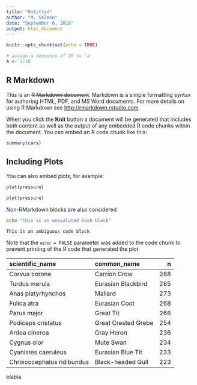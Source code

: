 ```yaml
---
title: "Untitled"
author: "M. Salmon"
date: "September 6, 2018"
output: html_document
---
```


```r
knitr::opts_chunk$set(echo = TRUE)
```

```r
# assign a sequence of 10 to 'a'
a <- 1:10
```

## R Markdown

This is an ~~R Markdown document~~. Markdown is a simple formatting syntax for authoring HTML, PDF, and MS Word documents. For more details on using R Markdown see <http://rmarkdown.rstudio.com>.

When you click the **Knit** button a document will be generated that includes both content as well as the output of any embedded R code chunks within the document. You can embed an R code chunk like this:

```r
summary(cars)
```

## Including Plots

You can also embed plots, for example:

```python
plot(pressure)
```

```python
plot(pressure)
```

Non-RMarkdown blocks are also considered

```bash
echo "this is an unevaluted bash block"
```

```
This is an ambiguous code block
```

Note that the `echo = FALSE` parameter was added to the code chunk to prevent printing of the R code that generated the plot.

| scientific\_name            | common\_name         | n   | 
| :------------------------- | :------------------ | --: |
| Corvus corone              | Carrion Crow        | 288 | 
| Turdus merula              | Eurasian Blackbird  | 285 | 
| Anas platyrhynchos         | Mallard             | 273 | 
| Fulica atra                | Eurasian Coot       | 268 | 
| Parus major                | Great Tit           | 266 | 
| Podiceps cristatus         | Great Crested Grebe | 254 | 
| Ardea cinerea              | Gray Heron          | 236 | 
| Cygnus olor                | Mute Swan           | 234 | 
| Cyanistes caeruleus        | Eurasian Blue Tit   | 233 | 
| Chroicocephalus ridibundus | Black-headed Gull   | 223 | 

blabla


